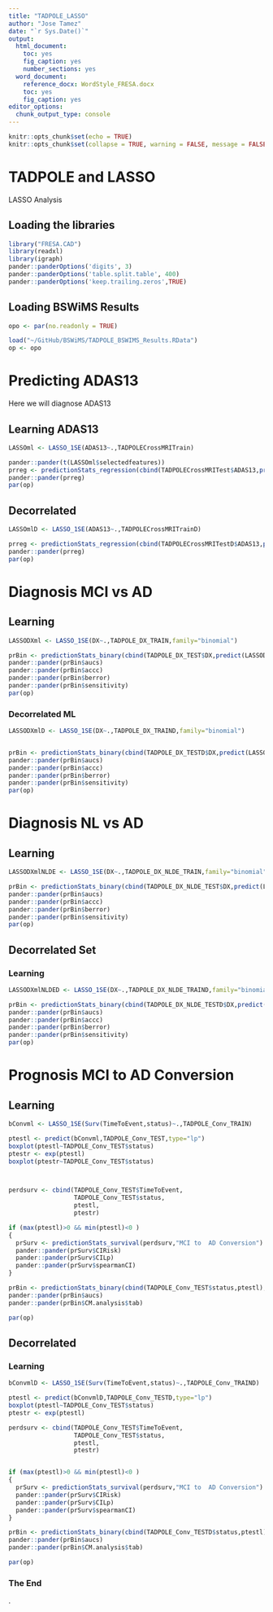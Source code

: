 ```yaml
---
title: "TADPOLE_LASSO"
author: "Jose Tamez"
date: "`r Sys.Date()`"
output: 
  html_document: 
    toc: yes
    fig_caption: yes
    number_sections: yes
  word_document: 
    reference_docx: WordStyle_FRESA.docx
    toc: yes
    fig_caption: yes
editor_options:
  chunk_output_type: console
---
```



```r
knitr::opts_chunk$set(echo = TRUE)
knitr::opts_chunk$set(collapse = TRUE, warning = FALSE, message = FALSE,comment = "#>")
```

# TADPOLE and LASSO
LASSO Analysis

## Loading the libraries

```r
library("FRESA.CAD")
library(readxl)
library(igraph)
pander::panderOptions('digits', 3)
pander::panderOptions('table.split.table', 400)
pander::panderOptions('keep.trailing.zeros',TRUE)

```

## Loading BSWiMS Results

```r
opo <- par(no.readonly = TRUE)

load("~/GitHub/BSWiMS/TADPOLE_BSWIMS_Results.RData")
op <- opo
```



# Predicting ADAS13

Here we will diagnose ADAS13


## Learning ADAS13

```r
LASSOml <- LASSO_1SE(ADAS13~.,TADPOLECrossMRITrain)

pander::pander(t(LASSOml$selectedfeatures))
prreg <- predictionStats_regression(cbind(TADPOLECrossMRITest$ADAS13,predict(LASSOml,TADPOLECrossMRITest)),"ADAS13")
pander::pander(prreg)
par(op)

```


## Decorrelated

```r
LASSOmlD <- LASSO_1SE(ADAS13~.,TADPOLECrossMRITrainD)

prreg <- predictionStats_regression(cbind(TADPOLECrossMRITestD$ADAS13,predict(LASSOmlD,TADPOLECrossMRITestD)),"ADAS13")
pander::pander(prreg)
par(op)

```



# Diagnosis MCI vs AD

## Learning

```r
LASSODXml <- LASSO_1SE(DX~.,TADPOLE_DX_TRAIN,family="binomial")

prBin <- predictionStats_binary(cbind(TADPOLE_DX_TEST$DX,predict(LASSODXml,TADPOLE_DX_TEST)),"MCI vs Dementia")
pander::pander(prBin$aucs)
pander::pander(prBin$accc)
pander::pander(prBin$berror)
pander::pander(prBin$sensitivity)
par(op)

```



### Decorrelated ML

```r
LASSODXmlD <- LASSO_1SE(DX~.,TADPOLE_DX_TRAIND,family="binomial")


prBin <- predictionStats_binary(cbind(TADPOLE_DX_TESTD$DX,predict(LASSODXmlD,TADPOLE_DX_TESTD)),"NL vs Dementia")
pander::pander(prBin$aucs)
pander::pander(prBin$accc)
pander::pander(prBin$berror)
pander::pander(prBin$sensitivity)
par(op)

```



# Diagnosis NL vs AD

## Learning

```r

LASSODXmlNLDE <- LASSO_1SE(DX~.,TADPOLE_DX_NLDE_TRAIN,family="binomial")

prBin <- predictionStats_binary(cbind(TADPOLE_DX_NLDE_TEST$DX,predict(LASSODXmlNLDE,TADPOLE_DX_NLDE_TEST)),"NL vs Dementia")
pander::pander(prBin$aucs)
pander::pander(prBin$accc)
pander::pander(prBin$berror)
pander::pander(prBin$sensitivity)
par(op)

```


## Decorrelated Set

### Learning 

```r


LASSODXmlNLDED <- LASSO_1SE(DX~.,TADPOLE_DX_NLDE_TRAIND,family="binomial")

prBin <- predictionStats_binary(cbind(TADPOLE_DX_NLDE_TESTD$DX,predict(LASSODXmlNLDED,TADPOLE_DX_NLDE_TESTD)),"NL vs Dementia")
pander::pander(prBin$aucs)
pander::pander(prBin$accc)
pander::pander(prBin$berror)
pander::pander(prBin$sensitivity)
par(op)

```


# Prognosis MCI to AD Conversion


## Learning

```r


bConvml <- LASSO_1SE(Surv(TimeToEvent,status)~.,TADPOLE_Conv_TRAIN)

ptestl <- predict(bConvml,TADPOLE_Conv_TEST,type="lp")
boxplot(ptestl~TADPOLE_Conv_TEST$status)
ptestr <- exp(ptestl)
boxplot(ptestr~TADPOLE_Conv_TEST$status)



perdsurv <- cbind(TADPOLE_Conv_TEST$TimeToEvent,
                  TADPOLE_Conv_TEST$status,
                  ptestl,
                  ptestr)

if (max(ptestl)>0 && min(ptestl)<0 )
{
  prSurv <- predictionStats_survival(perdsurv,"MCI to  AD Conversion")
  pander::pander(prSurv$CIRisk)
  pander::pander(prSurv$CILp)
  pander::pander(prSurv$spearmanCI)
}

prBin <- predictionStats_binary(cbind(TADPOLE_Conv_TEST$status,ptestl),"MCI to  AD Conversion")
pander::pander(prBin$aucs)
pander::pander(prBin$CM.analysis$tab)

par(op)

```


## Decorrelated


### Learning

```r
bConvmlD <- LASSO_1SE(Surv(TimeToEvent,status)~.,TADPOLE_Conv_TRAIND)

ptestl <- predict(bConvmlD,TADPOLE_Conv_TESTD,type="lp")
boxplot(ptestl~TADPOLE_Conv_TEST$status)
ptestr <- exp(ptestl)

perdsurv <- cbind(TADPOLE_Conv_TEST$TimeToEvent,
                  TADPOLE_Conv_TEST$status,
                  ptestl,
                  ptestr)


if (max(ptestl)>0 && min(ptestl)<0 )
{
  prSurv <- predictionStats_survival(perdsurv,"MCI to  AD Conversion")
  pander::pander(prSurv$CIRisk)
  pander::pander(prSurv$CILp)
  pander::pander(prSurv$spearmanCI)
}

prBin <- predictionStats_binary(cbind(TADPOLE_Conv_TESTD$status,ptestl),"MCI to  AD Conversion")
pander::pander(prBin$aucs)
pander::pander(prBin$CM.analysis$tab)

par(op)

```

### The End

.



